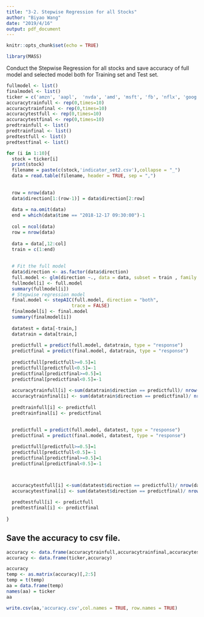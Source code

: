 ```yaml
---
title: "3-2. Stepwise Regression for all Stocks"
author: "Biyao Wang"
date: "2019/4/16"
output: pdf_document
---
```


```r
knitr::opts_chunk$set(echo = TRUE)
```

```r
library(MASS)
```

Conduct the Stepwise Regression for all stocks and save accuracy of full model and selected model both for Training set and Test set.

```r
fullmodel <- list()
finalmodel <- list()
ticker = c('amzn', 'aapl',  'nvda', 'amd', 'msft', 'fb', 'nflx', 'goog', 'intc', 'pypl')
accuracytrainfull <- rep(0,times=10)
accuracytrainfinal <- rep(0,times=10)
accuracytestfull <- rep(0,times=10)
accuracytestfinal <- rep(0,times=10)
predtrainfull <- list()
predtrainfinal <- list()
predtestfull <- list()
predtestfinal <- list()

```


```r
for (i in 1:10){
  stock = ticker[i]
  print(stock)
  filename = paste(c(stock,'indicator_set2.csv'),collapse = "_")
  data = read.table(filename, header = TRUE, sep = ",")
  
  
  row = nrow(data)
  data$direction[1:(row-1)] = data$direction[2:row]
  
  data = na.omit(data)
  end = which(data$time == "2018-12-17 09:30:00")-1 
  
  col = ncol(data)
  row = nrow(data)
  
  data = data[,12:col]
  train = c(1:end)
  
  
  # Fit the full model
  data$direction <- as.factor(data$direction)
  full.model <- glm(direction ~., data = data, subset = train , family = binomial(link = 'logit'))
  fullmodel[i] <- full.model
  summary(fullmodel[i])
  # Stepwise regression model
  final.model <- stepAIC(full.model, direction = "both", 
                        trace = FALSE)
  finalmodel[i] <- final.model
  summary(finalmodel[i])
  
  datatest = data[-train,]
  datatrain = data[train,]
  
  predictfull = predict(full.model, datatrain, type = "response")
  predictfinal = predict(final.model, datatrain, type = "response")
  
  predictfull[predictfull>=0.5]=1
  predictfull[predictfull<0.5]=-1
  predictfinal[predictfinal>=0.5]=1
  predictfinal[predictfinal<0.5]=-1
  
  accuracytrainfull[i] <-sum(datatrain$direction == predictfull)/ nrow(datatrain)
  accuracytrainfinal[i] <- sum(datatrain$direction == predictfinal)/ nrow(datatrain)
  
  predtrainfull[i] <- predictfull
  predtrainfinal[i] <- predictfinal

  
  predictfull = predict(full.model, datatest, type = "response")
  predictfinal = predict(final.model, datatest, type = "response")
  
  predictfull[predictfull>=0.5]=1
  predictfull[predictfull<0.5]=-1
  predictfinal[predictfinal>=0.5]=1
  predictfinal[predictfinal<0.5]=-1



  accuracytestfull[i] <-sum(datatest$direction == predictfull)/ nrow(datatest)
  accuracytestfinal[i] <- sum(datatest$direction == predictfinal)/ nrow(datatest)
  
  predtestfull[i] <- predictfull
  predtestfinal[i] <- predictfinal
  
}

```


## Save the accuracy to csv file.
```r

accuracy <- data.frame(accuracytrainfull,accuracytrainfinal,accuracytestfull,accuracytestfinal)
accuracy <- data.frame(ticker,accuracy)
```

```r
accuracy
temp <- as.matrix(accuracy)[,2:5]
temp = t(temp)
aa = data.frame(temp)
names(aa) = ticker
aa
```


```r
write.csv(aa,'accuracy.csv',col.names = TRUE, row.names = TRUE)
```



